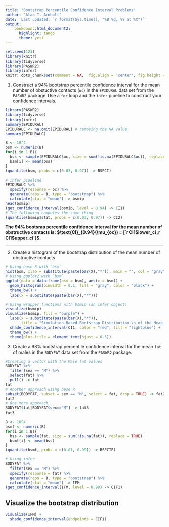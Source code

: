 ```yaml
---
title: "Bootstrap Percentile Confidence Interval Problems"
author: "Alan T. Arnholt"
date: 'Last updated: `r format(Sys.time(), "%B %d, %Y at %X")`'
output: 
    bookdown::html_document2:
      highlight: tango
      theme: yeti
---
```


```r
set.seed(123)
library(knitr)
library(tidyverse)
library(PASWR2)
library(infer)
knitr::opts_chunk$set(comment = NA,  fig.align = 'center', fig.height = 5, fig.width = 5, prompt = FALSE, highlight = TRUE, tidy = FALSE, warning = FALSE, message = FALSE)
```

1. Construct a 94% bootstrap percentile confidence interval for the mean number of obstuctive contacts (`oc`) in the `EPIDURAL` data set from the `PASWR2` package.  Use a `for` loop and the `infer` pipeline to construct your confidence intervals.  

```r
library(PASWR2)
library(tidyverse)
library(infer)
summary(EPIDURAL)
EPIDURALC <- na.omit(EPIDURAL) # removing the NA value
summary(EPIDURALC)
```
```r
B <- 10^4
bsm <- numeric(B)
for(i in 1:B){
  bss <- sample(EPIDURALC$oc, size = sum(!is.na(EPIDURALC$oc)), replace = TRUE)
  bsm[i] <- mean(bss)
}
(quantile(bsm, probs = c(0.03, 0.97)) -> BSPCI)

```

```r
# Infer pipeline
EPIDURALC %>% 
  specify(response = oc) %>% 
  generate(reps = B, type = "bootstrap") %>% 
  calculate(stat = "mean") -> bsmip
head(bsmip)
(get_confidence_interval(bsmip, level = 0.94) -> CI1)
# The following computes the same thing
(quantile(bsmip$stat, probs = c(0.03, 0.97)) -> CI2)
```
**The 94% bootsrap percentile confidence interval for the mean number of obstructive
 contacts is: $\text{CI}_{0.94}(\mu_{oc}) = [`r CI1$lower_ci`, `r CI1$upper_ci`]$.**
 
 ___________________


2. Create a histogram of the bootstrap distribution of the mean number of obstructive contacts.

```r
# Using base R with `bsm`
hist(bsm, xlab = substitute(paste(bar(X),"*")), main = "", col = "gray")
# Using ggplot2 with `bsm`
ggplot(data = data.frame(bsm = bsm), aes(x = bsm)) + 
  geom_histogram(binwidth = 0.1, fill = "gray", color = "black") + 
  theme_bw() + 
  labs(x = substitute(paste(bar(X),"*")))
```

```r
# Using wrapper functions with bsmip (an infer object)
visualize(bsmip)
visualize(bsmip, fill = "purple") + 
  labs(x = substitute(paste(bar(X),"*")), 
       title = "Simulation-Based Bootstrap Distribution \n of the Mean Number of Obstructive Contacts") + 
  shade_confidence_interval(CI1, color = "red", fill = "lightblue") + 
  theme_bw() +
  theme(plot.title = element_text(hjust = 0.5)) 
```


3. Create a 98% bootstrap percentile confidence interval for the mean `fat` of males in the `BODYFAT` data set from the `PASWR2` package.

```r
#Creating a vector with the Male fat values
BODYFAT %>% 
  filter(sex == "M") %>% 
  select(fat) %>% 
  pull() -> fat
fat
# Another approach using base R
subset(BODYFAT, subset = sex == "M", select = fat, drop = TRUE) -> fat2
fat2
# One more approach
BODYFAT$fat[BODYFAT$sex=="M"] -> fat3
fat3
```

```r
B <- 10^4
bsmf <- numeric(B)
for(i in 1:B){
  bss <- sample(fat, size = sum(!is.na(fat)), replace = TRUE)
  bsmf[i] <- mean(bss)
}
(quantile(bsmf, probs = c(0.01, 0.99)) -> BSPCIF)
```

```r
# Using infer
BODYFAT %>% 
  filter(sex == "M") %>% 
  specify(response = fat) %>% 
  generate(reps = B, type = "bootstrap") %>% 
  calculate(stat = "mean") -> IFM
(get_confidence_interval(IFM, level = 0.98) -> CIF1)
```

## Visualize the bootstrap distribution 

```r
visualize(IFM) +
  shade_confidence_interval(endpoints = CIF1)
```

